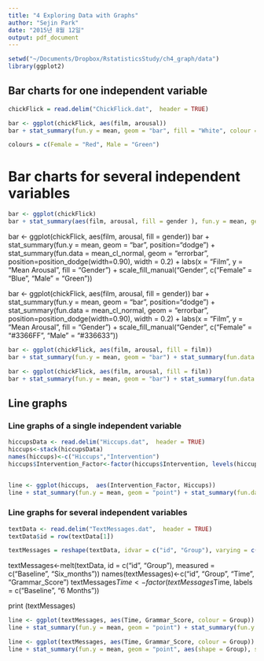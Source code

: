 ```yaml
---
title: "4 Exploring Data with Graphs"
author: "Sejin Park"
date: "2015년 8월 12일"
output: pdf_document
---
```




```r
setwd("~/Documents/Dropbox/RstatisticsStudy/ch4_graph/data")
library(ggplot2)
```

## Bar charts for one independent variable
```r
chickFlick = read.delim("ChickFlick.dat",  header = TRUE)

bar <- ggplot(chickFlick, aes(film, arousal))
bar + stat_summary(fun.y = mean, geom = "bar", fill = "White", colour = "Black") + stat_summary(fun.data = mean_cl_normal, geom = "pointrange") + labs(x = "Film", y = "Mean Arousal") 

colours = c(Female = "Red", Male = "Green")
```


# Bar charts for several independent variables 

```r
bar <- ggplot(chickFlick)
bar + stat_summary(aes(film, arousal, fill = gender ), fun.y = mean, geom = "bar", position="dodge") + stat_summary(aes(film, arousal, fill = gender ), fun.data = mean_cl_normal, geom = "errorbar", position=position_dodge(width=0.90), width = 0.2) + labs(x = "Film", y = "Mean Arousal", fill = "Gender")
```

bar <- ggplot(chickFlick, aes(film, arousal, fill = gender))
bar + stat_summary(fun.y = mean, geom = "bar", position="dodge") + stat_summary(fun.data = mean_cl_normal, geom = "errorbar", position=position_dodge(width=0.90), width = 0.2) + labs(x = "Film", y = "Mean Arousal", fill = "Gender") + scale_fill_manual("Gender", c("Female" = "Blue", "Male" = "Green"))

bar <- ggplot(chickFlick, aes(film, arousal, fill = gender))
bar + stat_summary(fun.y = mean, geom = "bar", position="dodge") + stat_summary(fun.data = mean_cl_normal, geom = "errorbar", position=position_dodge(width=0.90), width = 0.2) + labs(x = "Film", y = "Mean Arousal", fill = "Gender") + scale_fill_manual("Gender", c("Female" = "#3366FF", "Male" = "#336633"))

```r
bar <- ggplot(chickFlick, aes(film, arousal, fill = film))
bar + stat_summary(fun.y = mean, geom = "bar") + stat_summary(fun.data = mean_cl_normal, geom = "errorbar", width = 0.2) + facet_wrap(~gender) + labs(x = "Film", y = "Mean Arousal") + opts(legend.position="none")

bar <- ggplot(chickFlick, aes(film, arousal, fill = film))
bar + stat_summary(fun.y = mean, geom = "bar") + stat_summary(fun.data = mean_cl_normal, geom = "errorbar", width = 0.2) + facet_wrap(~gender) + labs(x = "Film", y = "Mean Arousal") + theme(legend.position="none")
```


## Line graphs

### Line graphs of a single independent variable
```r
hiccupsData <- read.delim("Hiccups.dat",  header = TRUE)
hiccups<-stack(hiccupsData)
names(hiccups)<-c("Hiccups","Intervention")
hiccups$Intervention_Factor<-factor(hiccups$Intervention, levels(hiccups$Intervention)[c(1, 4, 2, 3)])


line <- ggplot(hiccups,  aes(Intervention_Factor, Hiccups))
line + stat_summary(fun.y = mean, geom = "point") + stat_summary(fun.data = mean_cl_boot, geom = "errorbar", width = 0.2) + labs(x = "Intervention", y = "Mean Number of Hiccups") + stat_summary(fun.y = mean, geom = "line", aes(group=1),colour = "Red", linetype = "dashed")
```

### Line graphs for several independent variables 

```r
textData <- read.delim("TextMessages.dat",  header = TRUE)
textData$id = row(textData[1])

textMessages = reshape(textData, idvar = c("id", "Group"), varying = c("Baseline", "Six_months"), v.names = "Grammar_Score", timevar = "Time", times = c(0:1), direction = "long")
```
textMessages<-melt(textData, id = c("id", "Group"), measured = c("Baseline", "Six_months"))
names(textMessages)<-c("id", "Group", "Time", "Grammar_Score")
textMessages$Time<-factor(textMessages$Time, labels = c("Baseline", "6 Months"))

print (textMessages)

```r
line <- ggplot(textMessages, aes(Time, Grammar_Score, colour = Group))
line + stat_summary(fun.y = mean, geom = "point") + stat_summary(fun.y = mean, geom = "line", aes(group= Group)) + stat_summary(fun.data = mean_cl_boot, geom = "errorbar", width = 0.2) + labs(x = "Time", y = "Mean Grammar Score", colour = "Group") 

line <- ggplot(textMessages, aes(Time, Grammar_Score, colour = Group))
line + stat_summary(fun.y = mean, geom = "point", aes(shape = Group), size = 4) + stat_summary(fun.y = mean, geom = "line", aes(group= Group, linetype = Group)) + stat_summary(fun.data = mean_cl_boot, geom = "errorbar", width = 0.2) + labs(x = "Time", y = "Mean Grammar Score", colour = "Group") 
```

